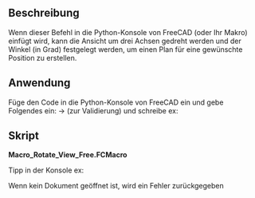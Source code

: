 <languages/>
{{Macro/de
|Name=Rotate View Free
|Name/de=Rotate View Free
|Icon=Text_console_python.png
|Description=Wenn dieser Befehl in die Python-Konsole von FreeCAD (oder Ihr Makro) eingefügt wird, kann man die Ansicht um drei Achsen drehen und den Winkel (in Grad) festlegen, um einen Plan in einer gewünschten Position zu erstellen.
|Author=Yorik
|Version=01.00
|Date=2010-11-17
|FCVersion=Alle
|SeeAlso=[[Macro Rotate View/de|Makro Rotate View]] [[File:Macro Rotate View view 90 Degrees.png|24px]]<br />[[Macro_Rotate_ViewAxonometric/de|Makro Rotate ViewAxonometric]] [[File:Macro_Rotate_View_with_Y_pointing_upwards_.png|24px]] [[File:Macro_Rotate_View_with_Z_pointing_upwards_.png|24px]]
}}

<span id="Description"></span>
==Beschreibung==

Wenn dieser Befehl in die Python-Konsole von FreeCAD (oder Ihr Makro) einfügt wird, kann die Ansicht um drei Achsen gedreht werden und der Winkel (in Grad) festgelegt werden, um einen Plan für eine gewünschte Position zu erstellen.

<span id="Usage"></span>
==Anwendung==

Füge den Code in die Python-Konsole von FreeCAD ein und gebe Folgendes ein: {{KEY|Enter}} → {{KEY|Enter}} (zur Validierung) und schreibe ex: {{ColoredText|{{Emphasis|RotateView(0,1,0,45)}} }}
<span id="Script"></span>
==Skript==

'''Macro_Rotate_View_Free.FCMacro'''

{{MacroCode|code=
#Paste in the Python console and tip ex:
#RotateView(0,1,0,45)
def RotateView(axisX=1.0,axisY=0.0,axisZ=0.0,angle=45.0):
    import math
    from pivy import coin
    try:
        cam = Gui.ActiveDocument.ActiveView.getCameraNode()
        rot = coin.SbRotation()
        rot.setValue(coin.SbVec3f(axisX,axisY,axisZ),math.radians(angle))
        nrot = cam.orientation.getValue() * rot
        cam.orientation = nrot
        print( axisX," ",axisY," ",axisZ," ",angle)
    except Exception:
        print( "Not ActiveView ")


}}

Tipp in der Konsole ex:

{{MacroCode|code=
RotateView(0,1,0,45)
}}

Wenn kein Dokument geöffnet ist, wird ein Fehler zurückgegeben

{{clear}}